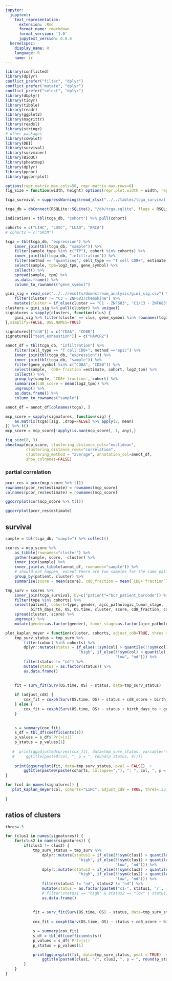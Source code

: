 ```yaml
---
jupyter:
  jupytext:
    text_representation:
      extension: .Rmd
      format_name: rmarkdown
      format_version: '1.0'
      jupytext_version: 0.8.6
  kernelspec:
    display_name: R
    language: R
    name: ir
---
```


```r
library(conflicted)
library(dplyr)
conflict_prefer("filter", "dplyr")
conflict_prefer("mutate", "dplyr")
conflict_prefer("select", "dplyr")
library(dbplyr)
library(tidyr)
library(tibble)
library(readr)
library(ggplot2)
library(magrittr)
library(readxl)
library(stringr)
# other packages
library(cowplot)
library(DBI)
library(survival)
library(survminer)
library(BioQC)
library(pheatmap)
library(dplyr)
library(ppcor)
library(ggcorrplot)

options(repr.matrix.max.cols=50, repr.matrix.max.rows=6)
fig_size = function(width, height) options(repr.plot.width = width, repr.plot.height = height)
```

```r
tcga_survival = suppressWarnings(read_xlsx("../../tables/tcga_survival.xlsx", sheet = 1))
```

```r
tcga_db = dbConnect(RSQLite::SQLite(), "/db/tcga.sqlite", flags = RSQLite::SQLITE_RO)
```

```r
indications = tbl(tcga_db, "cohort") %>% pull(cohort)
```

```r
cohorts = c("LIHC", "LUSC", "LUAD", "BRCA")
# cohorts = c("SKCM")
```

```r
tcga = tbl(tcga_db, "expression") %>% 
    inner_join(tbl(tcga_db, "sample")) %>% 
    filter(sample_type %in% c("TP"), cohort %in% cohorts) %>% 
    inner_join(tbl(tcga_db, "infiltration")) %>% 
    filter(method == "quantiseq", cell_type == "T cell CD8+", estimate >= 0) %>% 
    select(sample, tpm=log2_tpm, gene_symbol) %>% 
    collect() %>% 
    spread(sample, tpm) %>%
    as.data.frame() %>%
    column_to_rownames("gene_symbol")
```

```r
gini_sig = read_csv("../../results/downstream_analysis/gini_sig.csv") %>% 
    filter(cluster != "C3 - ZNF683/chemokine") %>%
    mutate(cluster = if_else(cluster == "C1 - ZNF683", "C1/C3 - ZNF683", cluster))
clusters = gini_sig %>% pull(cluster) %>% unique()
signatures = sapply(clusters, function(clus) {
    gini_sig %>% filter(cluster == clus, gene_symbol %in% rownames(tcga)) %>% pull(gene_symbol)
},simplify=FALSE, USE.NAMES=TRUE)

signatures[["cd8"]] = c("CD8A", "CD8B")
signatures[["test_exhaustion"]] = c("HAVCR2")
```

```r
annot_df = tbl(tcga_db, "infiltration") %>% 
    filter(cell_type == "T cell CD8+", method =="epic") %>% 
    inner_join(tbl(tcga_db, "expression")) %>% 
    inner_join(tbl(tcga_db, "sample")) %>%
    filter(gene_symbol %in% c("CD8A", "CD8B")) %>% 
    select(sample, `CD8+ fraction`=estimate, cohort, log2_tpm) %>% 
    collect() %>% 
    group_by(sample, `CD8+ fraction`, cohort) %>%
    summarise(cd8_score = mean(log2_tpm)) %>%
    ungroup() %>%
    as.data.frame() %>% 
    column_to_rownames("sample") 

annot_df = annot_df[colnames(tcga), ]
```

```r
mcp_score = sapply(signatures, function(sig) {
    as.matrix(tcga)[sig, ,drop=FALSE] %>% apply(2, mean)
}) %>% t()
mcp_score = mcp_score[!apply(is.nan(mcp_score), 1, any),]
```

```r
fig_size(8, 3)
pheatmap(mcp_score, clustering_distance_cols="euclidean",
         clustering_distance_rows="correlation",
         clustering_method = "average", annotation_col=annot_df, 
         show_colnames=FALSE)
```

### partial correlation

```r
pcor_res = pcor(mcp_score %>% t())
rownames(pcor_res$estimate) = rownames(mcp_score)
colnames(pcor_res$estimate) = rownames(mcp_score)
```

```r
ggcorrplot(cor(mcp_score %>% t()))
```

```r
ggcorrplot(pcor_res$estimate)
```

## survival

```r
sample = tbl(tcga_db, "sample") %>% collect()
```

```r
scores = mcp_score %>% 
    as_tibble(rownames="cluster") %>% 
    gather(sample, score, -cluster) %>% 
    inner_join(sample) %>% 
    inner_join(as_tibble(annot_df, rownames="sample")) %>% 
    # should not happen, except there are two samples for the same patient 
    group_by(patient, cluster) %>% 
    summarise(score = mean(score), cd8_fraction = mean(`CD8+ fraction`), cd8_score = mean(cd8_score))
```

```r
tmp_surv = scores %>% 
    inner_join(tcga_survival, by=c("patient"="bcr_patient_barcode")) %>% 
    filter(type %in% cohorts) %>% 
    select(patient, cohort=type, gender, ajcc_pathologic_tumor_stage, 
           birth_days_to, OS, OS.time, cluster, score, cd8_fraction, cd8_score) %>% 
    spread(cluster, score) %>% 
    ungroup() %>% 
    mutate(gender=as.factor(gender), tumor_stage=as.factor(ajcc_pathologic_tumor_stage)) 

```

```r
plot_kaplan_meyer = function(cluster, cohorts, adjust_cd8=TRUE, thres = .4) {
    tmp_surv_status = tmp_surv %>% 
        filter(cohort %in% cohorts) %>% 
        dplyr::mutate(status = if_else(!!sym(col) > quantile(!!sym(col), 1-thres),
                                "high", if_else(!!sym(col) < quantile(!!sym(col), thres),
                                                "low", "nd"))) %>% 
        filter(status != "nd") %>% 
        mutate(status = as.factor(status)) %>% 
        as.data.frame()

    
    fit = surv_fit(Surv(OS.time, OS) ~ status, data=tmp_surv_status)
    
    if (adjust_cd8) {
        cox_fit = coxph(Surv(OS.time, OS) ~ status + cd8_score + birth_days_to + gender, data=tmp_surv_status)
    } else {
        cox_fit = coxph(Surv(OS.time, OS) ~ status + birth_days_to + gender, data=tmp_surv_status)
    }

    
    s = summary(cox_fit)
    s_df = tbl_df(coefficients(s))
    p_values = s_df$`Pr(>|z|)`
    p_status = p_values[1]
    
   #  print(ggadjustedcurves(cox_fit, data=tmp_surv_status, variable="status") + 
   #     ggtitle(paste0(col, ", p = ", round(p_status, 4))))
    
    print(ggsurvplot(fit, data=tmp_surv_status, pval = FALSE)  + 
        ggtitle(paste0(paste(cohorts, collapse=","), ": ", col, ", p = ", round(p_status, 4))))
}
```

```r
for (col in names(signatures)) {
   plot_kaplan_meyer(col, cohorts="LIHC", adjust_cd8 = TRUE, thres=.33)        
    
}

```

## ratios of clusters

```r
thres=.5
```

```r
for (clus1 in names(signatures)) {
    for(clus2 in names(signatures)) {
        if(clus1 != clus2) { 
            tmp_surv_status = tmp_surv %>% 
                dplyr::mutate(status1 = if_else(!!sym(clus1) > quantile(!!sym(clus1), 1-thres),
                                "high", if_else(!!sym(clus1) < quantile(!!sym(clus1), thres),
                                                "low", "nd"))) %>%   
                dplyr::mutate(status2 = if_else(!!sym(clus2) > quantile(!!sym(clus2), 1-thres),
                                "high", if_else(!!sym(clus2) < quantile(!!sym(clus2), thres),
                                                "low", "nd"))) %>%
                filter(status1 != "nd", status2 != "nd") %>% 
                mutate(status = as.factor(paste0("c1-", status1, '/', 'c2-', status2))) %>%
                # filter(status1 == "high" & status2 == "low" | status1 == "low" & status2 == "high") %>% 
                as.data.frame()
          
            
            fit = surv_fit(Surv(OS.time, OS) ~ status, data=tmp_surv_status)
    
            cox_fit = coxph(Surv(OS.time, OS) ~ status + cd8_score + birth_days_to + gender, data=tmp_surv_status)

            s = summary(cox_fit)
            s_df = tbl_df(coefficients(s))
            p_values = s_df$`Pr(>|z|)`
            p_status = p_values[1]

            print(ggsurvplot(fit, data=tmp_surv_status, pval = TRUE)  + 
                ggtitle(paste0(clus1, "/", clus2, ", p = ", round(p_status, 4))))
        }
    }
}

```

```r

```

```r

```
